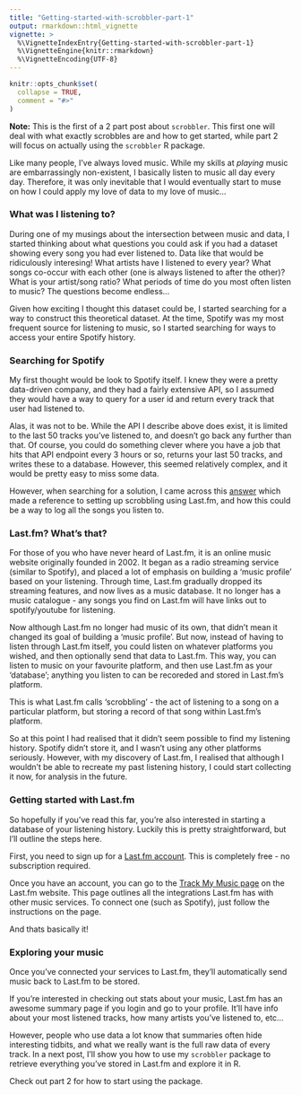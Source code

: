 ```yaml
---
title: "Getting-started-with-scrobbler-part-1"
output: rmarkdown::html_vignette
vignette: >
  %\VignetteIndexEntry{Getting-started-with-scrobbler-part-1}
  %\VignetteEngine{knitr::rmarkdown}
  %\VignetteEncoding{UTF-8}
---
```


```r
knitr::opts_chunk$set(
  collapse = TRUE,
  comment = "#>"
)
```

**Note:** This is the first of a 2 part post about `scrobbler`. This first one will deal with what exactly scrobbles are and how to get started, while part 2 will focus on actually using the `scrobbler` R package.

Like many people, I've always loved music. While my skills at *playing* music are embarrassingly non-existent, I basically listen to music all day every day. Therefore, it was only inevitable that I would eventually start to muse on how I could apply my love of data to my love of music...


### What was I listening to?

During one of my musings about the intersection between music and data, I started thinking about what questions you could ask if you had a dataset showing every song you had ever listened to. Data like that would be ridiculously interesing! What artists have I listened to every year? What songs co-occur with each other (one is always listened to after the other)? What is your artist/song ratio? What periods of time do you most often listen to music? The questions become endless...

Given how exciting I thought this dataset could be, I started searching for a way to construct this theoretical dataset. At the time, Spotify was my most frequent source for listening to music, so I started searching for ways to access your entire Spotify history.


### Searching for Spotify

My first thought would be look to Spotify itself. I knew they were a pretty data-driven company, and they had a fairly extensive API, so I assumed they would have a way to query for a user id and return every track that user had listened to. 

Alas, it was not to be. While the API I describe above does exist, it is limited to the last 50 tracks you've listened to, and doesn't go back any further than that. Of course, you could do something clever where you have a job that hits that API endpoint every 3 hours or so, returns your last 50 tracks, and writes these to a database. However, this seemed relatively complex, and it would be pretty easy to miss some data.

However, when searching for a solution, I came across this [answer](https://community.spotify.com/t5/contentarchivals/contentarchivedpage/message-uid/421898) which made a reference to setting up scrobbling using Last.fm, and how this could be a way to log all the songs you listen to.


### Last.fm? What's that?

For those of you who have never heard of Last.fm, it is an online music website originally founded in 2002. It began as a radio streaming service (similar to Spotify), and placed a lot of emphasis on building a 'music profile' based on your listening. Through time, Last.fm gradually dropped its streaming features, and now lives as a music database. It no longer has a music catalogue - any songs you find on Last.fm will have links out to spotify/youtube for listening. 

Now although Last.fm no longer had music of its own, that didn't mean it changed its goal of building a 'music profile'. But now, instead of having to listen through Last.fm itself, you could listen on whatever platforms you wished, and then optionally send that data to Last.fm. This way, you can listen to music on your favourite platform, and then use Last.fm as your 'database'; anything you listen to can be recoreded and stored in Last.fm's platform. 

This is what Last.fm calls 'scrobbling' - the act of listening to a song on a particular platform, but storing a record of that song within Last.fm's platform.

So at this point I had realised that it didn't seem possible to find my listening history. Spotify didn't store it, and I wasn't using any other platforms seriously. However, with my discovery of Last.fm, I realised that although I wouldn't be able to recreate my past listening history, I could start collecting it now, for analysis in the future.  


### Getting started with Last.fm

So hopefully if you've read this far, you're also interested in starting a database of your listening history. Luckily this is pretty straightforward, but I'll outline the steps here.

First, you need to sign up for a [Last.fm account](https://www.last.fm/join). This is completely free - no subscription required.

Once you have an account, you can go to the [Track My Music page](https://www.last.fm/about/trackmymusic) on the Last.fm website. This page outlines all the integrations Last.fm has with other music services. To connect one (such as Spotify), just follow the instructions on the page. 

And thats basically it! 


### Exploring your music

Once you've connected your services to Last.fm, they'll automatically send music back to Last.fm to be stored. 

If you're interested in checking out stats about your music, Last.fm has an awesome summary page if you login and go to your profile. It'll have info about your most listened tracks, how many artists you've listened to, etc...

However, people who use data a lot know that summaries often hide interesting tidbits, and what we really want is the full raw data of every track. In a next post, I'll show you how to use my `scrobbler` package to retrieve everything you've stored in Last.fm and explore it in R.

Check out part 2 for how to start using the package.


